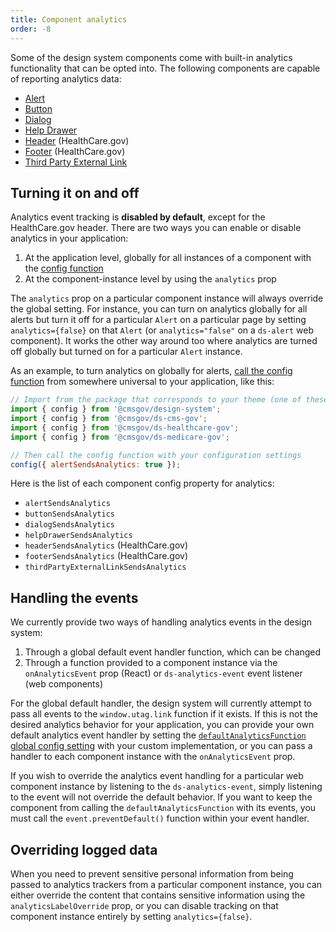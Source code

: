 ```yaml
---
title: Component analytics
order: -8
---
```



Some of the design system components come with built-in analytics functionality that can be opted into. The following components are capable of reporting analytics data:

- [Alert](/components/alert/)
- [Button](/components/button/)
- [Dialog](/components/dialog/)
- [Help Drawer](/components/drawer/)
- [Header](/components/header/healthcare-header/) (HealthCare.gov)
- [Footer](/components/footer/healthcare-footer/) (HealthCare.gov)
- [Third Party External Link](/components/third-party-external-link/)

## Turning it on and off

Analytics event tracking is **disabled by default**, except for the HealthCare.gov header. There are two ways you can enable or disable analytics in your application:

1. At the application level, globally for all instances of a component with the [config function](/components/config/)
2. At the component-instance level by using the `analytics` prop

The `analytics` prop on a particular component instance will always override the global setting. For instance, you can turn on analytics globally for all alerts but turn it off for a particular `Alert` on a particular page by setting `analytics={false}` on that `Alert` (or `analytics="false"` on a `ds-alert` web component). It works the other way around too where analytics are turned off globally but turned on for a particular `Alert` instance.

As an example, to turn analytics on globally for alerts, [call the config function](/components/config/) from somewhere universal to your application, like this:

```js
// Import from the package that corresponds to your theme (one of these):
import { config } from '@cmsgov/design-system';
import { config } from '@cmsgov/ds-cms-gov';
import { config } from '@cmsgov/ds-healthcare-gov';
import { config } from '@cmsgov/ds-medicare-gov';

// Then call the config function with your configuration settings
config({ alertSendsAnalytics: true });
```

Here is the list of each component config property for analytics:

- `alertSendsAnalytics`
- `buttonSendsAnalytics`
- `dialogSendsAnalytics`
- `helpDrawerSendsAnalytics`
- `headerSendsAnalytics` (HealthCare.gov)
- `footerSendsAnalytics` (HealthCare.gov)
- `thirdPartyExternalLinkSendsAnalytics`

## Handling the events

We currently provide two ways of handling analytics events in the design system:

1. Through a global default event handler function, which can be changed
2. Through a function provided to a component instance via the `onAnalyticsEvent` prop (React) or `ds-analytics-event` event listener (web components)

For the global default handler, the design system will currently attempt to pass all events to the `window.utag.link` function if it exists. If this is not the desired analytics behavior for your application, you can provide your own default analytics event handler by setting the [`defaultAnalyticsFunction` global config setting](/components/config/) with your custom implementation, or you can pass a handler to each component instance with the `onAnalyticsEvent` prop.

<Alert heading="Overriding events in web components">

  If you wish to override the analytics event handling for a particular web component instance by listening to the `ds-analytics-event`, simply listening to the event will not override the default behavior. If you want to keep the component from calling the `defaultAnalyticsFunction` with its events, you must call the `event.preventDefault()` function within your event handler.

</Alert>

## Overriding logged data

When you need to prevent sensitive personal information from being passed to analytics trackers from a particular component instance, you can either override the content that contains sensitive information using the `analyticsLabelOverride` prop, or you can disable tracking on that component instance entirely by setting `analytics={false}`.